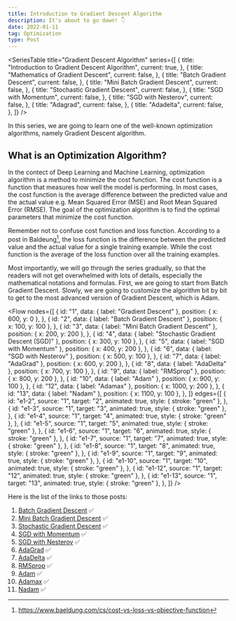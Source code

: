 ```yaml
---
title: Introduction to Gradient Descent Algorithm
description: It's about to go down! 👇
date: 2022-01-11
tag: Optimization
type: Post
---
```


<SeriesTable
  title="Gradient Descent Algorithm"
  series={[
    {
      title: "Introduction to Gradient Descent Algorithm",
      current: true,
    },
    {
      title: "Mathematics of Gradient Descent",
      current: false,
    },
    {
      title: "Batch Gradient Descent",
      current: false,
    },
    {
      title: "Mini Batch Gradient Descent",
      current: false,
    },
    {
      title: "Stochastic Gradient Descent",
      current: false,
    },
    {
      title: "SGD with Momentum",
      current: false,
    },
    {
      title: "SGD with Nesterov",
      current: false,
    },
    {
      title: "Adagrad",
      current: false,
    },
    {
      title: "Adadelta",
      current: false,
    },
  ]}
/>

In this series, we are going to learn one of the well-known optimization algorithms, namely Gradient Descent algorithm.

## What is an Optimization Algorithm?

In the contect of Deep Learning and Machine Learning, optimization algorithm is a method to minimize the cost function.
The cost function is a function that measures how well the model is performing.
In most cases, the cost function is the average difference between the predicted value and the actual value e.g. Mean Squared Error (MSE) and Root Mean Squared Error (RMSE).
The goal of the optimization algorithm is to find the optimal parameters that minimize the cost function.

Remember not to confuse cost function and loss function.
According to a post in Baldeung[^1], the loss function is the difference between the predicted value and the actual value for a single training example.
While the cost function is the average of the loss function over all the training examples.

Most importantly, we will go through the series gradually, so that the readers will not get overwhelmed with lots of details, especially the mathematical notations and formulas.
First, we are going to start from Batch Gradient Descent. Slowly, we are going to customize the algorithm bit by bit to get to the most advanced version of Gradient Descent, which is Adam.

<Flow
  nodes={[
    {
      id: "1",
      data: { label: "Gradient Descent" },
      position: { x: 600, y: 0 },
    },
    {
      id: "2",
      data: { label: "Batch Gradient Descent" },
      position: { x: 100, y: 100 },
    },
    {
      id: "3",
      data: { label: "Mini Batch Gradient Descent" },
      position: { x: 200, y: 200 },
    },
    {
      id: "4",
      data: { label: "Stochastic Gradient Descent (SGD)" },
      position: { x: 300, y: 100 },
    },
    {
      id: "5",
      data: { label: "SGD with Momentum" },
      position: { x: 400, y: 200 },
    },
    {
      id: "6",
      data: { label: "SGD with Nesterov" },
      position: { x: 500, y: 100 },
    },
    {
      id: "7",
      data: { label: "AdaGrad" },
      position: { x: 600, y: 200 },
    },
    {
      id: "8",
      data: { label: "AdaDelta" },
      position: { x: 700, y: 100 },
    },
    {
      id: "9",
      data: { label: "RMSprop" },
      position: { x: 800, y: 200 },
    },
    {
      id: "10",
      data: { label: "Adam" },
      position: { x: 900, y: 100 },
    },
    {
      id: "12",
      data: { label: "Adamax" },
      position: { x: 1000, y: 200 },
    },
    {
      id: "13",
      data: { label: "Nadam" },
      position: { x: 1100, y: 100 },
    },
  ]}
  edges={[
    {
      id: "e1-2",
      source: "1",
      target: "2",
      animated: true,
      style: { stroke: "green" },
    },
    {
      id: "e1-3",
      source: "1",
      target: "3",
      animated: true,
      style: { stroke: "green" },
    },
    {
      id: "e1-4",
      source: "1",
      target: "4",
      animated: true,
      style: { stroke: "green" },
    },
    {
      id: "e1-5",
      source: "1",
      target: "5",
      animated: true,
      style: { stroke: "green" },
    },
    {
      id: "e1-6",
      source: "1",
      target: "6",
      animated: true,
      style: { stroke: "green" },
    },
    {
      id: "e1-7",
      source: "1",
      target: "7",
      animated: true,
      style: { stroke: "green" },
    },
    {
      id: "e1-8",
      source: "1",
      target: "8",
      animated: true,
      style: { stroke: "green" },
    },
    {
      id: "e1-9",
      source: "1",
      target: "9",
      animated: true,
      style: { stroke: "green" },
    },
    {
      id: "e1-10",
      source: "1",
      target: "10",
      animated: true,
      style: { stroke: "green" },
    },
    {
      id: "e1-12",
      source: "1",
      target: "12",
      animated: true,
      style: { stroke: "green" },
    },
    {
      id: "e1-13",
      source: "1",
      target: "13",
      animated: true,
      style: { stroke: "green" },
    },
  ]}
/>

Here is the list of the links to those posts:

1. [Batch Gradient Descent](/posts/batch-gradient-descent) ✅
2. [Mini Batch Gradient Descent](/posts/mini-batch-gradient-descent) ✅
3. [Stochastic Gradient Descent](/posts/stochastic-gradient-descent) ✅
4. [SGD with Momentum](/posts/sgd-with-momentum) ✅
5. [SGD with Nesterov](/posts/sgd-with-nesterov) ✅
6. [AdaGrad](/posts/adagrad) ✅
7. [AdaDelta](/posts/adadelta) ✅
8. [RMSprop](/posts/rmsprop) ✅
9. [Adam](/posts/adam) ✅
10. [Adamax](/posts/adamax) ✅
11. [Nadam](/posts/nadam) ✅

[^1]: https://www.baeldung.com/cs/cost-vs-loss-vs-objective-function

